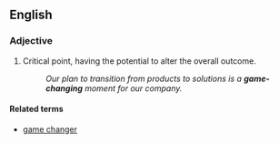 ==English==

===Adjective===
{{en-adj|head=[[game]]-[[changing]]|-}}

# {{sports|or|figuratively}} Critical point, having the potential to alter the overall outcome. 
#: ''Our plan to transition from products to solutions is a '''game-changing''' moment for our company.''

====Related terms====
* [[game changer]]